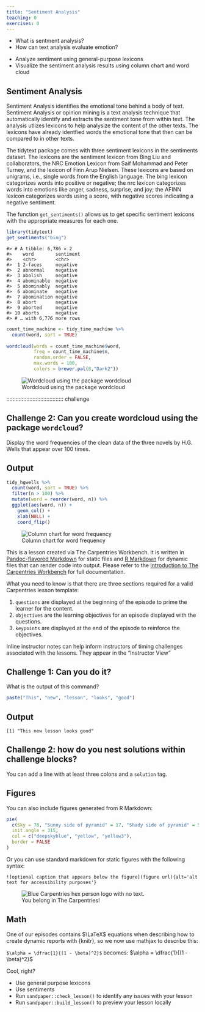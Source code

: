 ```yaml
---
title: "Sentiment Analysis"
teaching: 0
exercises: 0
---
```


:::::::::::::::::::::::::::::::::::::: questions 

- What is sentment analysis?
- How can text analysis evaluate emotion?

::::::::::::::::::::::::::::::::::::::::::::::::

::::::::::::::::::::::::::::::::::::: objectives

- Analyze sentiment using general-purpose lexicons
- Visualize the sentiment analysis results using column chart and word cloud 

::::::::::::::::::::::::::::::::::::::::::::::::

## Sentiment Analysis

Sentiment Analysis identifies the emotional tone behind a body of text. Sentiment Analysis or opinion mining is a text analysis technique that automatically identify and extracts the sentiment tone from within text. The analysis utlizes lexicons to help analysize the content of the other texts. The lexicons have already identfied words the emotional tone that then can be compared to in other texts.

The tidytext package comes with three sentiment lexicons in the sentiments dataset. The lexicons are the sentiment lexicon from Bing Liu and collaborators, the NRC Emotion Lexicon from Saif Mohammad and Peter Turney, and the lexicon of Finn Arup Nielsen. These lexicons are based on unigrams, i.e., single words from the English language. The bing lexicon categorizes words into positive or negative; the nrc lexicon categorizes words into emotions like anger, sadness, surprise, and joy; the AFINN lexicon categorizes words using a score, with negative scores indicating a negative sentiment.


The function `get_sentiments()` allows us to get specific sentiment lexicons with the appropriate measures for each one.



```r
library(tidytext)
get_sentiments("bing")
```

```output
#> # A tibble: 6,786 × 2
#>    word        sentiment
#>    <chr>       <chr>    
#>  1 2-faces     negative 
#>  2 abnormal    negative 
#>  3 abolish     negative 
#>  4 abominable  negative 
#>  5 abominably  negative 
#>  6 abominate   negative 
#>  7 abomination negative 
#>  8 abort       negative 
#>  9 aborted     negative 
#> 10 aborts      negative 
#> # … with 6,776 more rows
```












```r
count_time_machine <- tidy_time_machine %>% 
  count(word, sort = TRUE)
  
wordcloud(words = count_time_machine$word,
          freq = count_time_machine$n,
          random.order = FALSE,
          max.words = 100,
          colors = brewer.pal(8,"Dark2"))
```

![Wordcloud using the package wordcloud](wordcloud.png)


::::::::::::::::::::::::::::::::::::: challenge 

## Challenge 2: Can you create wordcloud using the package `wordcloud`?

Display the word frequencies of the clean data of the three novels by H.G. Wells that appear over 100 times.

:::::::::::::::::::::::: solution 

## Output

```r
tidy_hgwells %>% 
  count(word, sort = TRUE) %>% 
  filter(n > 100) %>% 
  mutate(word = reorder(word, n)) %>% 
  ggplot(aes(word, n)) +
    geom_col() +
    xlab(NULL) +
    coord_flip()
```
![Column chart for word frequency](challenge2_solution.png)

:::::::::::::::::::::::::::::::::













This is a lesson created via The Carpentries Workbench. It is written in
[Pandoc-flavored Markdown](https://pandoc.org/MANUAL.txt) for static files and
[R Markdown][r-markdown] for dynamic files that can render code into output. 
Please refer to the [Introduction to The Carpentries 
Workbench](https://carpentries.github.io/sandpaper-docs/) for full documentation.

What you need to know is that there are three sections required for a valid
Carpentries lesson template:

 1. `questions` are displayed at the beginning of the episode to prime the
    learner for the content.
 2. `objectives` are the learning objectives for an episode displayed with
    the questions.
 3. `keypoints` are displayed at the end of the episode to reinforce the
    objectives.

:::::::::::::::::::::::::::::::::::::::::::::::::::::::::::::::::::: instructor

Inline instructor notes can help inform instructors of timing challenges
associated with the lessons. They appear in the "Instructor View"

::::::::::::::::::::::::::::::::::::::::::::::::::::::::::::::::::::::::::::::::

::::::::::::::::::::::::::::::::::::: challenge 

## Challenge 1: Can you do it?

What is the output of this command?

```r
paste("This", "new", "lesson", "looks", "good")
```

:::::::::::::::::::::::: solution 

## Output
 
```output
[1] "This new lesson looks good"
```

:::::::::::::::::::::::::::::::::


## Challenge 2: how do you nest solutions within challenge blocks?

:::::::::::::::::::::::: solution 

You can add a line with at least three colons and a `solution` tag.

:::::::::::::::::::::::::::::::::
::::::::::::::::::::::::::::::::::::::::::::::::

## Figures

You can also include figures generated from R Markdown:

```r
pie(
  c(Sky = 78, "Sunny side of pyramid" = 17, "Shady side of pyramid" = 5), 
  init.angle = 315, 
  col = c("deepskyblue", "yellow", "yellow3"), 
  border = FALSE
)
```

Or you can use standard markdown for static figures with the following syntax:

`![optional caption that appears below the figure](figure url){alt='alt text for
accessibility purposes'}`

![You belong in The Carpentries!](https://raw.githubusercontent.com/carpentries/logo/master/Badge_Carpentries.svg){alt='Blue Carpentries hex person logo with no text.'}

## Math

One of our episodes contains $\LaTeX$ equations when describing how to create
dynamic reports with {knitr}, so we now use mathjax to describe this:

`$\alpha = \dfrac{1}{(1 - \beta)^2}$` becomes: $\alpha = \dfrac{1}{(1 - \beta)^2}$

Cool, right?

::::::::::::::::::::::::::::::::::::: keypoints 

- Use general purpose lexicons
- Use sentiments 
- Run `sandpaper::check_lesson()` to identify any issues with your lesson
- Run `sandpaper::build_lesson()` to preview your lesson locally

::::::::::::::::::::::::::::::::::::::::::::::::

[r-markdown]: https://rmarkdown.rstudio.com/
